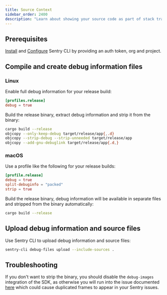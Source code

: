 ```yaml
---
title: Source Context
sidebar_order: 2400
description: "Learn about showing your source code as part of stack traces."
---
```


## Prerequisites

[Install](/cli/installation/) and [Configure](/cli/configuration/) Sentry CLI by providing an auth token, org and project.

## Compile and create debug information files

### Linux

Enable full debug information for your release build:
```toml {filename:Cargo.toml}
[profiles.release]
debug = true
```

Build the release binary, extract debug information and strip it from the binary:
```bash
cargo build --release
objcopy --only-keep-debug target/release/app{,.d}
objcopy --strip-debug --strip-unneeded target/release/app
objcopy --add-gnu-debuglink target/release/app{.d,}
```

### macOS

Use a profile like the following for your release builds:
```toml {filename:Cargo.toml}
[profile.release]
debug = true
split-debuginfo = "packed"
strip = true
```

Build the release binary, debug information will be available in separate files and stripped from the binary automatically:
```bash
cargo build --release
```

## Upload debug information and source files

Use Sentry CLI to upload debug information and source files:

```bash	
sentry-cli debug-files upload --include-sources .
```

## Troubleshooting

If you don't want to strip the binary, you should disable the `debug-images` integration of the SDK, as otherwise you will run into the issue documented [here](https://github.com/getsentry/sentry-rust/issues/470#issuecomment-1472136215) which could cause duplicated frames to appear in your Sentry issues.
